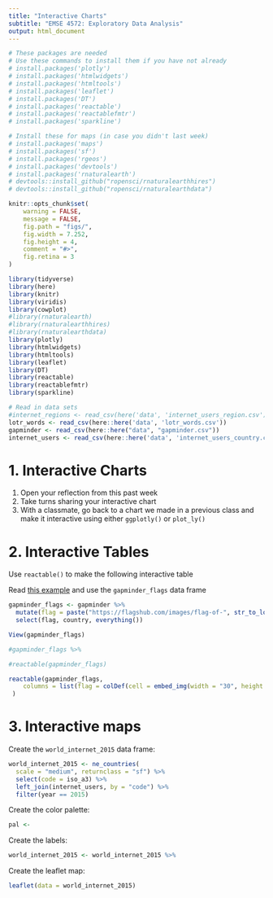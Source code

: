 ```yaml
---
title: "Interactive Charts"
subtitle: "EMSE 4572: Exploratory Data Analysis"
output: html_document
---
```


```r
# These packages are needed
# Use these commands to install them if you have not already
# install.packages('plotly')
# install.packages('htmlwidgets')
# install.packages('htmltools')
# install.packages('leaflet')
# install.packages('DT')
# install.packages('reactable')
# install.packages('reactablefmtr')
# install.packages('sparkline')

# Install these for maps (in case you didn't last week)
# install.packages('maps')
# install.packages('sf')
# install.packages('rgeos')
# install.packages('devtools')
# install.packages('rnaturalearth')
# devtools::install_github("ropensci/rnaturalearthhires")
# devtools::install_github("ropensci/rnaturalearthdata")
```

```r
knitr::opts_chunk$set(
    warning = FALSE,
    message = FALSE,
    fig.path = "figs/",
    fig.width = 7.252,
    fig.height = 4,
    comment = "#>",
    fig.retina = 3
)

library(tidyverse)
library(here)
library(knitr)
library(viridis)
library(cowplot)
#library(rnaturalearth)
#library(rnaturalearthhires)
#library(rnaturalearthdata)
library(plotly)
library(htmlwidgets)
library(htmltools)
library(leaflet)
library(DT)
library(reactable)
library(reactablefmtr)
library(sparkline)

# Read in data sets
#internet_regions <- read_csv(here('data', 'internet_users_region.csv'))
lotr_words <- read_csv(here::here('data', 'lotr_words.csv'))
gapminder <- read_csv(here::here("data", "gapminder.csv"))
internet_users <- read_csv(here::here('data', 'internet_users_country.csv'))
```

# 1. Interactive Charts

1. Open your reflection from this past week
2. Take turns sharing your interactive chart
3. With a classmate, go back to a chart we made in a previous class and make it interactive using either `ggplotly()` or `plot_ly()`




# 2. Interactive Tables

Use `reactable()` to make the following interactive table

Read [this example](https://kcuilla.github.io/reactablefmtr/articles/embed_img.html) and use the `gapminder_flags` data frame

```r
gapminder_flags <- gapminder %>%
  mutate(flag = paste("https://flagshub.com/images/flag-of-", str_to_lower(country), ".png", sep = "")) %>%
  select(flag, country, everything())

View(gapminder_flags)
```

```r
#gapminder_flags %>%

#reactable(gapminder_flags) 

reactable(gapminder_flags,
    columns = list(flag = colDef(cell = embed_img(width = "30", height = "20")))
 )

```


# 3. Interactive maps

Create the `world_internet_2015` data frame:

```r
world_internet_2015 <- ne_countries(
  scale = "medium", returnclass = "sf") %>%
  select(code = iso_a3) %>%
  left_join(internet_users, by = "code") %>%
  filter(year == 2015)
```

Create the color palette:

```r
pal <-
```

Create the labels:

```r
world_internet_2015 <- world_internet_2015 %>%
```

Create the leaflet map:

```r
leaflet(data = world_internet_2015)
```
